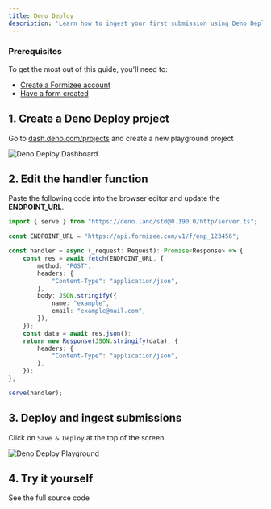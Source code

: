 ```yaml
---
title: Deno Deploy
description: 'Learn how to ingest your first submission using Deno Deploy'
---
```


### Prerequisites
To get the most out of this guide, you'll need to:

* [Create a Formizee account](https://dashboard.formizee.com)
* [Have a form created](/guides/create-your-first-form)

## 1. Create a Deno Deploy project

Go to [dash.deno.com/projects](https://dash.deno.com/projects) and create a new playground project

<Frame>
  <img src="../assets/quickstart/deno-deploy-1.png" alt="Deno Deploy Dashboard" />
</Frame>

## 2. Edit the handler function
Paste the following code into the browser editor and update the **ENDPOINT_URL**.

```ts index.ts {3}
import { serve } from "https://deno.land/std@0.190.0/http/server.ts";

const ENDPOINT_URL = "https://api.formizee.com/v1/f/enp_123456";

const handler = async (_request: Request): Promise<Response> => {
	const res = await fetch(ENDPOINT_URL, {
		method: "POST",
		headers: {
			"Content-Type": "application/json",
		},
		body: JSON.stringify({
			name: "example",
			email: "example@mail.com",
		}),
	});
	const data = await res.json();
	return new Response(JSON.stringify(data), {
		headers: {
			"Content-Type": "application/json",
		},
	});
};

serve(handler);
```

## 3. Deploy and ingest submissions
Click on `Save & Deploy` at the top of the screen.

<Frame>
<img src="../assets/quickstart/deno-deploy-2.png" alt="Deno Deploy Playground" />
</Frame>

## 4. Try it yourself
<Card title="Formizee Deno Deploy Example" icon="link" href="https://github.com/formizee/formizee-deno-deploy-example">
  See the full source code
</Card>
